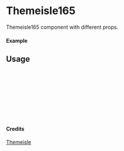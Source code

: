 
<Meta of={Themeisle165} title="Themeisle/Themeisle165" />

# Themeisle165

Themeisle165 component with different props.

#### Example

<Canvas of={Themeisle165.Primary} />

## Usage

```ts
import { Themeisle165 } from "yadl-ui";

const Example = () => {
  return (
      <Themeisle165 />
  );
};

export default Example;
```

#### Credits
[Themeisle](https://themeisle.com/illustrations/)
